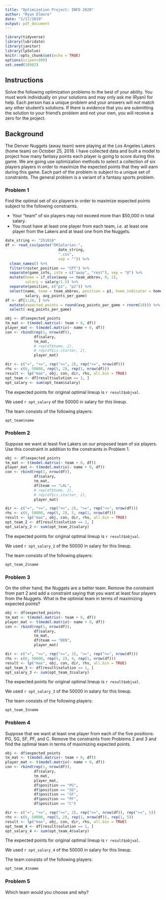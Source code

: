 ```yaml
---
title: "Optimization Project: INFO 2020"
author: "Ryan Elmore"
date: "2/17/2019"
output: pdf_document
---
```


```r
library(tidyverse)
library(lubridate)
library(janitor)
library(lpSolve)
knitr::opts_chunk$set(echo = TRUE)
options(scipen=999)
set.seed(10982)
```

## Instructions
Solve the following optimization problems to the best of your ability. You must
work individually on your solutions and may only ask me (Ryan) for help. Each
person has a unique problem and your answers will *not* match any other 
student's solutions. If there is evidence that you are submitting the solution
to your friend's problem and not your own, you will receive a zero for the 
project. 

## Background
The Denver Nuggets (away team) were playing at the Los Angeles Lakers (home 
team) on October 25, 2018. I have collected data and built a model to project
how many fantasy points each player is going to score during this game. We 
are going use optimization methods to select a collection of six players 
players in order to maximize the expected points that they will earn during
this game. Each part of the problem is subject to a unique set of 
constraints. The general problem is a variant of a fantasy sports problem. 

### Problem 1
Find the optimal set of six players in order to maximize expected points 
subject to the following constraints.

* Your "team" of six players may not exceed more than \$50,000 in total 
salary. 
* You must have at least one player from each team, *i.e.* at least one 
player from the Lakers and at least one from the Nuggets. 

```r
date_string <- "251018"
df <- read_csv(paste("DKSalaries-",
                        date_string,
                        ".csv",
                        sep = "")) %>%
  clean_names() %>%
  filter(roster_position == "CPT") %>%
  separate(game_info, into = c("away", "rest"), sep = "@") %>%
  mutate(home = if_else(away == team_abbrev, 0, 1),
         salary = salary/1.5) %>%
  separate(position, c("p1", "p2")) %>%
  select(name, team = team_abbrev, position = p1, home_indicator = home,
         salary, avg_points_per_game) 
df <- df[1:20, ] %>%
  mutate(expected_points = round(avg_points_per_game + rnorm(20))) %>%
  select(-avg_points_per_game)
```


```r
obj <- df$expected_points
tm_mat <- t(model.matrix(~ team + 0, df))
player_mat <- t(model.matrix(~ name + 0, df))
con <- rbind(rep(1, nrow(df)),
             df$salary,
             tm_mat,
             # rep(df$home, 2),
             # rep(df$is.starter, 2),
             player_mat)

dir <- c("=", "<=", rep("<=", 2), rep("<=", nrow(df)))
rhs <- c(6, 50000, rep(5, 2), rep(1, nrow(df)))
result <- lp("max", obj, con, dir, rhs, all.bin = TRUE)
opt_team <- df[result$solution == 1, ]
opt_salary <- sum(opt_team$salary)
```

The expected points for original optimal lineup is `r result$objval`. 

We used `r opt_salary` of the 50000 in salary for this lineup. 

The team consists of the following players:
```r
opt_team$name
```

### Problem 2

Suppose we want at least five Lakers on our proposed team of six players. Use 
this constraint in addition to the constraints in Problem 1. 

```r
obj <- df$expected_points
tm_mat <- t(model.matrix(~ team + 0, df))
player_mat <- t(model.matrix(~ name + 0, df))
con <- rbind(rep(1, nrow(df)),
             df$salary,
             tm_mat,
             df$team == "LAL",
             # rep(df$home, 2),
             # rep(df$is.starter, 2),
             player_mat)

dir <- c("=", "<=", rep("<=", 2), ">=", rep("<=", nrow(df)))
rhs <- c(6, 50000, rep(5, 2), 5, rep(1, nrow(df)))
result <- lp("max", obj, con, dir, rhs, all.bin = TRUE)
opt_team_2 <- df[result$solution == 1, ]
opt_salary_2 <- sum(opt_team_2$salary)
```

The expected points for original optimal lineup is `r result$objval`. 

We used `r opt_salary_2` of the 50000 in salary for this lineup. 

The team consists of the following players:
```r
opt_team_2$name
```

### Problem 3

On the other hand, the Nuggets are a better team. Remove the constraint from
part 2 and add a constraint saying that you want at least four players from 
the Nuggets. What is the optimial team in terms of maximizing expected points?

```r
obj <- df$expected_points
tm_mat <- t(model.matrix(~ team + 0, df))
player_mat <- t(model.matrix(~ name + 0, df))
con <- rbind(rep(1, nrow(df)),
             df$salary,
             tm_mat,
             df$team == "DEN",
             player_mat)

dir <- c("=", "<=", rep("<=", 2), ">=", rep("<=", nrow(df)))
rhs <- c(6, 50000, rep(5, 2), 4, rep(1, nrow(df)))
result <- lp("max", obj, con, dir, rhs, all.bin = TRUE)
opt_team_3 <- df[result$solution == 1, ]
opt_salary_3 <- sum(opt_team_3$salary)
```

The expected points for original optimal lineup is `r result$objval`. 

We used `r opt_salary_3` of the 50000 in salary for this lineup. 

The team consists of the following players:
```r
opt_team_3$name
```


### Problem 4

Suppose that we want at least one player from each of the five positions: PG, 
SG, SF, PF, and C. Remove the constraints from Problems 2 and 3 and find the 
optimal team in terms of maximizing expected points.

```r
obj <- df$expected_points
tm_mat <- t(model.matrix(~ team + 0, df))
player_mat <- t(model.matrix(~ name + 0, df))
con <- rbind(rep(1, nrow(df)),
             df$salary,
             tm_mat,
             player_mat,
             df$position == "PG",
             df$position == "SG",
             df$position == "SF",
             df$position == "PF",
             df$position == "C")

dir <- c("=", "<=", rep("<=", 2), rep("<=", nrow(df)), rep(">=", 5))
rhs <- c(6, 50000, rep(5, 2), rep(1, nrow(df)), rep(1, 5))
result <- lp("max", obj, con, dir, rhs, all.bin = TRUE)
opt_team_4 <- df[result$solution == 1, ]
opt_salary_4 <- sum(opt_team_4$salary)
```

The expected points for original optimal lineup is `r result$objval`. 

We used `r opt_salary_4` of the 50000 in salary for this lineup. 

The team consists of the following players:
```r
opt_team_4$name
```

### Problem 5

Which team would you choose and why? 